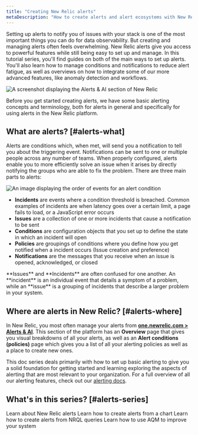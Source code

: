 ```yaml
---
title: "Creating New Relic alerts"
metaDescription: "How to create alerts and alert ecosystems with New Relic"
---
```




Setting up alerts to notify you of issues with your stack is one of the most important things you can do for data observability. But creating and managing alerts often feels overwhelming. New Relic alerts give you access to powerful features while still being easy to set up and manage. In this tutorial series, you'll find guides on both of the main ways to set up alerts. You'll also learn how to manage conditions and notifications to reduce alert fatigue, as well as overviews on how to integrate some of our more advanced features, like anomaly detection and workflows.

<img
    title="New Relic alerts"
    alt="A screenshot displaying the Alerts & AI section of New Relic"
    src={alertsMain}
/>

Before you get started creating alerts, we have some basic alerting concepts and terminology, both for alerts in general and specifically for using alerts in the New Relic platform.

## What are alerts? [#alerts-what]

Alerts are conditions which, when met, will send you a notification to tell you about the triggering event. Notifications can be sent to one or multiple people across any number of teams. When properly configured, alerts enable you to more efficiently solve an issue when it arises by directly notifying the groups who are able to fix the problem. There are three main parts to alerts:

<img
    title="Alert flow"
    alt="An image displaying the order of events for an alert condition"
    src={alertsFlow}
/>

* **Incidents** are events where a condition threshold is breached. Common examples of incidents are when latency goes over a certain limit, a page fails to load, or a JavaScript error occurs
* **Issues** are a collection of one or more incidents that cause a notification to be sent
* **Conditions** are configuration objects that you set up to define the state in which an incident will open
* **Policies** are groupings of conditions where you define how you get notified when a incident occurs (Issue creation and preference)
* **Notifications** are the messages that you receive when an issue is opened, acknowledged, or closed

<Callout variant="tip">
**Issues** and **Incidents** are often confused for one another. An **incident** is an individual event that details a symptom of a problem, while an **issue** is a grouping of incidents that describe a larger problem in your system.
    </Callout>

## Where are alerts in New Relic? [#alerts-where]

In New Relic, you most often manage your alerts from [**one.newrelic.com > Alerts & AI**](https://one.newrelic.com/alerts-ai). This section of the platform has an **Overview** page that gives you visual breakdowns of all your alerts, as well as an **Alert conditions (policies)** page which gives you a list of all your alerting policies as well as a place to create new ones.

This doc series deals primarily with how to set up basic alerting to give you a solid foundation for getting started and learning exploring the aspects of alerting that are most relevant to your organization. For a full overview of all our alerting features, check out our [alerting docs](/docs/alerts-applied-intelligence/overview/).

## What's in this series? [#alerts-series]

<DocTiles>
  <DocTile title='New Relic alerts' path="/docs/tutorial-create-alerts/create-new-relic-alerts/" label={{text: "You are here", color: "orange"}}> Learn about New Relic alerts</DocTile>
  <DocTile title='Create alerts from charts' path="/docs/tutorial-create-alerts/create-chart-alerts/"> Learn how to create alerts from a chart</DocTile>
  <DocTile title='Create NRQL alerts' path="/docs/tutorial-create-alerts/create-nrql-alerts/"> Learn how to create alerts from NRQL queries</DocTile>
  <DocTile title='Improve your stack with alerts' path="/docs/tutorial-create-alerts/improve-with-alerts/"> Learn how to use AQM to improve your system</DocTile>
</DocTiles>